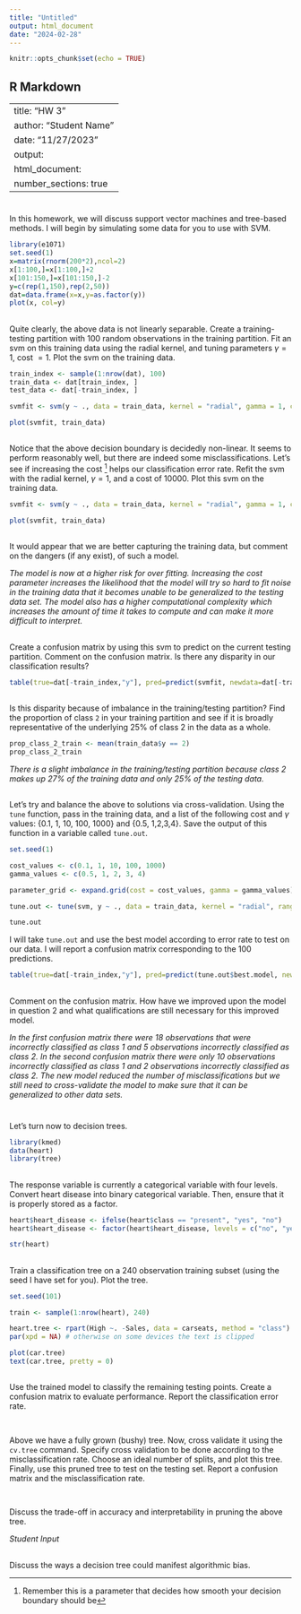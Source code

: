 ---
title: "Untitled"
output: html_document
date: "2024-02-28"
---

```{r setup, include=FALSE}
knitr::opts_chunk$set(echo = TRUE)
```

## R Markdown

---
title: "HW 3"
author: "Student Name"
date: "11/27/2023"
output: 
  html_document:
    number_sections: true
---

# 

In this homework, we will discuss support vector machines and tree-based methods.  I will begin by simulating some data for you to use with SVM. 

```{r}
library(e1071)
set.seed(1) 
x=matrix(rnorm(200*2),ncol=2)
x[1:100,]=x[1:100,]+2
x[101:150,]=x[101:150,]-2
y=c(rep(1,150),rep(2,50))
dat=data.frame(x=x,y=as.factor(y))
plot(x, col=y)

```


##

Quite clearly, the above data is not linearly separable.  Create a training-testing partition with 100 random observations in the training partition.  Fit an svm on this training data using the radial kernel, and tuning parameters $\gamma=1$, cost $=1$.  Plot the svm on the training data.  

```{r}

train_index <- sample(1:nrow(dat), 100)
train_data <- dat[train_index, ]
test_data <- dat[-train_index, ]

svmfit <- svm(y ~ ., data = train_data, kernel = "radial", gamma = 1, cost = 1, scale = FALSE)

plot(svmfit, train_data)

```

##

Notice that the above decision boundary is decidedly non-linear.  It seems to perform reasonably well, but there are indeed some misclassifications.  Let's see if increasing the cost ^[Remember this is a parameter that decides how smooth your decision boundary should be] helps our classification error rate.  Refit the svm with the radial kernel, $\gamma=1$, and a cost of 10000.  Plot this svm on the training data. 

```{r}

svmfit <- svm(y ~ ., data = train_data, kernel = "radial", gamma = 1, cost = 10000, scale = FALSE)

plot(svmfit, train_data)

```

##

It would appear that we are better capturing the training data, but comment on the dangers (if any exist), of such a model. 

*The model is now at a higher risk for over fitting. Increasing the cost parameter increases the likelihood that the model will try so hard to fit noise in the training data that it becomes unable to be generalized to the testing data set. The model also has a higher computational complexity which increases the amount of time it takes to compute and can make it more difficult to interpret.*

##

Create a confusion matrix by using this svm to predict on the current testing partition.  Comment on the confusion matrix.  Is there any disparity in our classification results?    

```{r}

table(true=dat[-train_index,"y"], pred=predict(svmfit, newdata=dat[-train_index,]))
```


##

Is this disparity because of imbalance in the training/testing partition?  Find the proportion of class `2` in your training partition and see if it is broadly representative of the underlying 25\% of class 2 in the data as a whole.  

```{r}

prop_class_2_train <- mean(train_data$y == 2)
prop_class_2_train


```

*There is a slight imbalance in the training/testing partition because class 2 makes up 27% of the training data and only 25% of the testing data.*

##

Let's try and balance the above to solutions via cross-validation.  Using the `tune` function, pass in the training data, and a list of the following cost and $\gamma$ values: {0.1, 1, 10, 100, 1000} and {0.5, 1,2,3,4}.  Save the output of this function in a variable called `tune.out`.  

```{r}

set.seed(1)

cost_values <- c(0.1, 1, 10, 100, 1000)
gamma_values <- c(0.5, 1, 2, 3, 4)

parameter_grid <- expand.grid(cost = cost_values, gamma = gamma_values)

tune.out <- tune(svm, y ~ ., data = train_data, kernel = "radial", ranges = list(cost = cost_values, gamma = gamma_values))

tune.out


```

I will take `tune.out` and use the best model according to error rate to test on our data.  I will report a confusion matrix corresponding to the 100 predictions.  


```{r, eval = FALSE}
table(true=dat[-train_index,"y"], pred=predict(tune.out$best.model, newdata=dat[-train_index,]))
```

##

Comment on the confusion matrix.  How have we improved upon the model in question 2 and what qualifications are still necessary for this improved model.  

*In the first confusion matrix there were 18 observations that were incorrectly classified as class 1 and 5 observations incorrectly classified as class 2. In the second confusion matrix there were only 10 observations incorrectly classified as class 1 and 2 observations incorrectly classified as class 2. The new model reduced the number of misclassifications but we still need to cross-validate the model to make sure that it can be generalized to other data sets. *

# 
Let's turn now to decision trees.  

```{r}

library(kmed)
data(heart)
library(tree)


```

## 

The response variable is currently a categorical variable with four levels.  Convert heart disease into binary categorical variable.  Then, ensure that it is properly stored as a factor. 

```{r}

heart$heart_disease <- ifelse(heart$class == "present", "yes", "no")
heart$heart_disease <- factor(heart$heart_disease, levels = c("no", "yes"))

str(heart)


```

## 

Train a classification tree on a 240 observation training subset (using the seed I have set for you).  Plot the tree.  

```{r}
set.seed(101)

train <- sample(1:nrow(heart), 240)

heart.tree <- rpart(High ~. -Sales, data = carseats, method = "class")
par(xpd = NA) # otherwise on some devices the text is clipped

plot(car.tree)
text(car.tree, pretty = 0)


```


## 

Use the trained model to classify the remaining testing points.  Create a confusion matrix to evaluate performance.  Report the classification error rate.  

```{r}


```

##  

Above we have a fully grown (bushy) tree.  Now, cross validate it using the `cv.tree` command.  Specify cross validation to be done according to the misclassification rate.  Choose an ideal number of splits, and plot this tree.  Finally, use this pruned tree to test on the testing set.  Report a confusion matrix and the misclassification rate.  

```{r}


```


##

Discuss the trade-off in accuracy and interpretability in pruning the above tree. 

*Student Input *

## 

Discuss the ways a decision tree could manifest algorithmic bias.  
